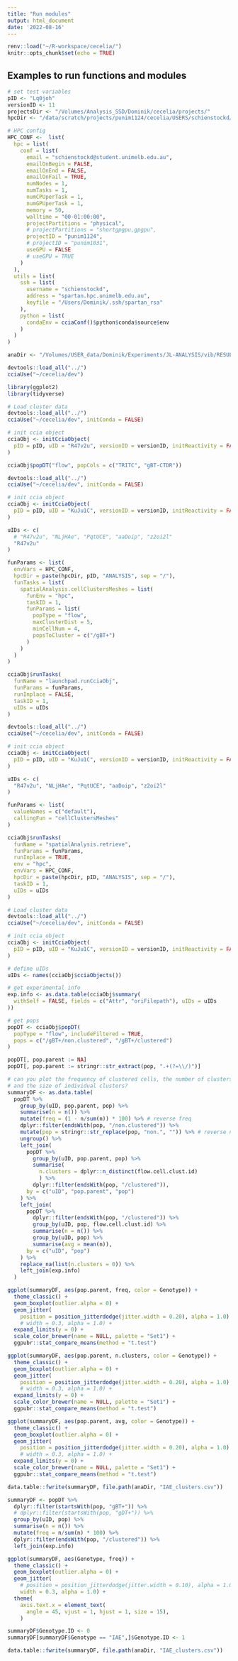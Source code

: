 ```yaml
---
title: "Run modules"
output: html_document
date: '2022-08-16'
---
```


```r
renv::load("~/R-workspace/cecelia/")
knitr::opts_chunk$set(echo = TRUE)
```

## Examples to run functions and modules

```r
# set test variables
pID <- "Lq0joh"
versionID <- 11
projectsDir <- "/Volumes/Analysis_SSD/Dominik/cecelia/projects/"
hpcDir <- "/data/scratch/projects/punim1124/cecelia/USERS/schienstockd/"
```

```r
# HPC config
HPC_CONF <-  list(
  hpc = list(
    conf = list(
      email = "schienstockd@student.unimelb.edu.au",
      emailOnBegin = FALSE,
      emailOnEnd = FALSE,
      emailOnFail = TRUE,
      numNodes = 1,
      numTasks = 1,
      numCPUperTask = 1,
      numGPUperTask = 1,
      memory = 50,
      walltime = "00-01:00:00",
      projectPartitions = "physical",
      # projectPartitions = "shortgpgpu,gpgpu",
      projectID = "punim1124",
      # projectID = "punim1031",
      useGPU = FALSE
      # useGPU = TRUE
    )
  ),
  utils = list(
    ssh = list(
      username = "schienstockd",
      address = "spartan.hpc.unimelb.edu.au",
      keyfile = "/Users/Dominik/.ssh/spartan_rsa"
    ),
    python = list(
      condaEnv = cciaConf()$python$conda$source$env
    )
  )
)
```

```r
anaDir <- "/Volumes/USER_data/Dominik/Experiments/JL-ANALYSIS/vib/RESULTS/IAE"
```

```r
devtools::load_all("../")
cciaUse("~/cecelia/dev")

library(ggplot2)
library(tidyverse)
```

```r
# Load cluster data
devtools::load_all("../")
cciaUse("~/cecelia/dev", initConda = FALSE)

# init ccia object
cciaObj <- initCciaObject(
  pID = pID, uID = "R47v2u", versionID = versionID, initReactivity = FALSE
)

cciaObj$popDT("flow", popCols = c("TRITC", "gBT-CTDR"))
```


```r
devtools::load_all("../")
cciaUse("~/cecelia/dev", initConda = FALSE)

# init ccia object
cciaObj <- initCciaObject(
  pID = pID, uID = "KuJu1C", versionID = versionID, initReactivity = FALSE
)

uIDs <- c(
  # "R47v2u", "NLjHAe", "PqtUCE", "aaDoip", "z2oi2l"
  "R47v2u"
)

funParams <- list(
  envVars = HPC_CONF,
  hpcDir = paste(hpcDir, pID, "ANALYSIS", sep = "/"),
  funTasks = list(
    spatialAnalysis.cellClustersMeshes = list(
      funEnv = "hpc",
      taskID = 1,
      funParams = list(
        popType = "flow",
        maxClusterDist = 5,
        minCellNum = 4,
        popsToCluster = c("/gBT+")
      )
    )
  )
)

cciaObj$runTasks(
  funName = "launchpad.runCciaObj",
  funParams = funParams,
  runInplace = FALSE,
  taskID = 1,
  uIDs = uIDs
)
```

```r
devtools::load_all("../")
cciaUse("~/cecelia/dev", initConda = FALSE)

# init ccia object
cciaObj <- initCciaObject(
  pID = pID, uID = "KuJu1C", versionID = versionID, initReactivity = FALSE
)

uIDs <- c(
  "R47v2u", "NLjHAe", "PqtUCE", "aaDoip", "z2oi2l"
)

funParams <- list(
  valueNames = c("default"),
  callingFun = "cellClustersMeshes"
)

cciaObj$runTasks(
  funName = "spatialAnalysis.retrieve",
  funParams = funParams,
  runInplace = TRUE,
  env = "hpc",
  envVars = HPC_CONF,
  hpcDir = paste(hpcDir, pID, "ANALYSIS", sep = "/"),
  taskID = 1,
  uIDs = uIDs
)
```

```r
# Load cluster data
devtools::load_all("../")
cciaUse("~/cecelia/dev", initConda = FALSE)

# init ccia object
cciaObj <- initCciaObject(
  pID = pID, uID = "KuJu1C", versionID = versionID, initReactivity = FALSE
)

# define uIDs
uIDs <- names(cciaObj$cciaObjects())

# get experimental info
exp.info <- as.data.table(cciaObj$summary(
  withSelf = FALSE, fields = c("Attr", "oriFilepath"), uIDs = uIDs
))

# get pops
popDT <- cciaObj$popDT(
  popType = "flow", includeFiltered = TRUE,
  pops = c("/gBT+/non.clustered", "/gBT+/clustered")
)
```

```r
popDT[, pop.parent := NA]
popDT[, pop.parent := stringr::str_extract(pop, ".+(?=\\/)")]

# can you plot the frequency of clustered cells, the number of clusters
# and the size of individual clusters?
summaryDF <- as.data.table(
  popDT %>%
    group_by(uID, pop.parent, pop) %>%
    summarise(n = n()) %>%
    mutate(freq = (1 - n/sum(n)) * 100) %>% # reverse freq
    dplyr::filter(endsWith(pop, "/non.clustered")) %>%
    mutate(pop = stringr::str_replace(pop, "non.", "")) %>% # reverse naming again
    ungroup() %>%
    left_join(
      popDT %>%
        group_by(uID, pop.parent, pop) %>%
        summarise(
          n.clusters = dplyr::n_distinct(flow.cell.clust.id)
          ) %>%
        dplyr::filter(endsWith(pop, "/clustered")),
      by = c("uID", "pop.parent", "pop")
    ) %>%
    left_join(
      popDT %>%
        dplyr::filter(endsWith(pop, "/clustered")) %>%
        group_by(uID, pop, flow.cell.clust.id) %>%
        summarise(n = n()) %>%
        group_by(uID, pop) %>%
        summarise(avg = mean(n)),
      by = c("uID", "pop")
    ) %>%
    replace_na(list(n.clusters = 0)) %>%
    left_join(exp.info)
  )

ggplot(summaryDF, aes(pop.parent, freq, color = Genotype)) +
  theme_classic() +
  geom_boxplot(outlier.alpha = 0) +
  geom_jitter(
    position = position_jitterdodge(jitter.width = 0.20), alpha = 1.0) +
    # width = 0.3, alpha = 1.0) +
  expand_limits(y = 0) +
  scale_color_brewer(name = NULL, palette = "Set1") +
  ggpubr::stat_compare_means(method = "t.test")

ggplot(summaryDF, aes(pop.parent, n.clusters, color = Genotype)) +
  theme_classic() +
  geom_boxplot(outlier.alpha = 0) +
  geom_jitter(
    position = position_jitterdodge(jitter.width = 0.20), alpha = 1.0) +
    # width = 0.3, alpha = 1.0) +
  expand_limits(y = 0) +
  scale_color_brewer(name = NULL, palette = "Set1") +
  ggpubr::stat_compare_means(method = "t.test")

ggplot(summaryDF, aes(pop.parent, avg, color = Genotype)) +
  theme_classic() +
  geom_boxplot(outlier.alpha = 0) +
  geom_jitter(
    position = position_jitterdodge(jitter.width = 0.20), alpha = 1.0) +
    # width = 0.3, alpha = 1.0) +
  expand_limits(y = 0) +
  scale_color_brewer(name = NULL, palette = "Set1") +
  ggpubr::stat_compare_means(method = "t.test")

data.table::fwrite(summaryDF, file.path(anaDir, "IAE_clusters.csv"))
```

```r
summaryDF <- popDT %>%
  dplyr::filter(startsWith(pop, "gBT+")) %>%
  # dplyr::filter(startsWith(pop, "gDT+")) %>%
  group_by(uID, pop) %>%
  summarise(n = n()) %>%
  mutate(freq = n/sum(n) * 100) %>%
  dplyr::filter(endsWith(pop, "/clustered")) %>%
  left_join(exp.info)

ggplot(summaryDF, aes(Genotype, freq)) +
  theme_classic() +
  geom_boxplot(outlier.alpha = 0) +
  geom_jitter(
    # position = position_jitterdodge(jitter.width = 0.10), alpha = 1.0) +
    width = 0.3, alpha = 1.0) +
  theme(
    axis.text.x = element_text(
      angle = 45, vjust = 1, hjust = 1, size = 15),
    )

summaryDF$Genotype.ID <- 0
summaryDF[summaryDF$Genotype == "IAE",]$Genotype.ID <- 1

data.table::fwrite(summaryDF, file.path(anaDir, "IAE_clusters.csv"))
```

